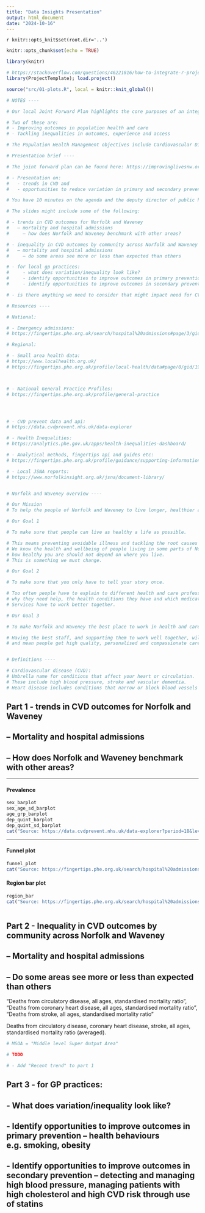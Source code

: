 ```yaml
---
title: "Data Insights Presentation"
output: html_document
date: "2024-10-16"
---
```


<!-- https://stackoverflow.com/questions/46221816/how-to-integrate-r-projecttemplate-into-r-markdown -->
`r knitr::opts_knit$set(root.dir='..')`

```r

knitr::opts_chunk$set(echo = TRUE)

library(knitr)

# https://stackoverflow.com/questions/46221816/how-to-integrate-r-projecttemplate-into-r-markdown
library(ProjectTemplate); load.project()

source("src/01-plots.R", local = knitr::knit_global())

```


```r

# NOTES ----

# Our local Joint Forward Plan highlights the core purposes of an integrated care system (ICS). 

# Two of these are:
# - Improving outcomes in population health and care
# - Tackling inequalities in outcomes, experience and access

# The Population Health Management objectives include Cardiovascular Disease (CVD) Prevention – to develop a programme of population health management interventions targeting High Blood Pressure and Cholesterol

# Presentation brief ----

# The joint forward plan can be found here: https://improvinglivesnw.org.uk/norfolk-and-waveney-5-year-joint-forward-plan/

# - Presentation on:
#   - trends in CVD and 
#   - opportunities to reduce variation in primary and secondary prevention.

# You have 10 minutes on the agenda and the deputy director of public health prefers visuals over text

# The slides might include some of the following:

# - trends in CVD outcomes for Norfolk and Waveney 
#   – mortality and hospital admissions 
#     – how does Norfolk and Waveney benchmark with other areas?

# - inequality in CVD outcomes by community across Norfolk and Waveney 
#   – mortality and hospital admissions 
#     – do some areas see more or less than expected than others

# - for local gp practices: 
#     - what does variation/inequality look like?
#     - identify opportunities to improve outcomes in primary prevention – health behaviours e.g. smoking, obesity
#     - identify opportunities to improve outcomes in secondary prevention – detecting and managing high blood pressure, managing patients with high cholesterol and high CVD risk through use of statins

# - is there anything we need to consider that might impact need for CVD related services in future?

# Resources ----

# National:

# - Emergency admissions: 
# https://fingertips.phe.org.uk/search/hospital%20admissions#page/3/gid/1/pat/15/par/E92000001/ati/502/are/E10000020/iid/90988/age/1/sex/4/cat/-1/ctp/-1/yrr/1/cid/4/tbm/1

# Regional:

# - Small area health data: 
# https://www.localhealth.org.uk/
# https://fingertips.phe.org.uk/profile/local-health/data#page/0/gid/1938133185/pat/402/par/E10000020/ati/3/are/E02005537/yrr/1/cid/4/tbm/1



# - National General Practice Profiles: 
# https://fingertips.phe.org.uk/profile/general-practice




# - CVD prevent data and api: 
# https://data.cvdprevent.nhs.uk/data-explorer

# - Health Inequalities:
# https://analytics.phe.gov.uk/apps/health-inequalities-dashboard/

# - Analytical methods, fingertips api and guides etc: 
# https://fingertips.phe.org.uk/profile/guidance/supporting-information/PH-methods

# - Local JSNA reports: 
# https://www.norfolkinsight.org.uk/jsna/document-library/


# Norfolk and Waveney overview ----

# Our Mission
# To help the people of Norfolk and Waveney to live longer, healthier and happier lives.

# Our Goal 1

# To make sure that people can live as healthy a life as possible.

# This means preventing avoidable illness and tackling the root causes of poor health. 
# We know the health and wellbeing of people living in some parts of Norfolk and Waveney is significantly poorer – 
# how healthy you are should not depend on where you live. 
# This is something we must change.

# Our Goal 2

# To make sure that you only have to tell your story once.

# Too often people have to explain to different health and care professionals what has happened in their lives,
# why they need help, the health conditions they have and which medication they are on. 
# Services have to work better together.

# Our Goal 3

# To make Norfolk and Waveney the best place to work in health and care.

# Having the best staff, and supporting them to work well together, will improve the working lives of our staff, 
# and mean people get high quality, personalised and compassionate care.


# Definitions ----

# Cardiovascular disease (CVD): 
# Umbrella name for conditions that affect your heart or circulation. 
# These include high blood pressure, stroke and vascular dementia. 
# Heart disease includes conditions that narrow or block blood vessels (coronary heart disease).


```

## Part 1 - trends in CVD outcomes for Norfolk and Waveney 
## – Mortality and hospital admissions 
## – How does Norfolk and Waveney benchmark with other areas?

---

#### Prevalence

```r

sex_barplot
sex_age_sd_barplot
age_grp_barplot
dep_quint_barplot
dep_quint_sd_barplot
cat("Source: https://data.cvdprevent.nhs.uk/data-explorer?period=18&level=7&area=8065&indicator=12")

```

---

#### Funnel plot

```r

funnel_plot
cat("Source: https://fingertips.phe.org.uk/search/hospital%20admissions#page/3/gid/1/pat/15/par/E92000001/ati/502/are/E10000020/iid/90988/age/1/sex/4/cat/-1/ctp/-1/yrr/1/cid/4/tbm/1")

```

#### Region bar plot

```r

region_bar
cat("Source: https://fingertips.phe.org.uk/search/hospital%20admissions#page/3/gid/1/pat/15/par/E92000001/ati/502/are/E10000020/iid/90988/age/1/sex/4/cat/-1/ctp/-1/yrr/1/cid/4/tbm/1")

```

```r

```

## Part 2 - Inequality in CVD outcomes by community across Norfolk and Waveney 
## – Mortality and hospital admissions 
## – Do some areas see more or less than expected than others

"Deaths from circulatory disease, all ages, standardised mortality ratio", 
"Deaths from coronary heart disease, all ages, standardised mortality ratio",         
"Deaths from stroke, all ages, standardised mortality ratio"  

Deaths from circulatory disease, coronary heart disease, stroke, all ages, standardised mortality ratio (averaged).

```r

# MSOA = "Middle level Super Output Area"

```


```r

# TODO

# - Add "Recent trend" to part 1 

```

## Part 3 - for GP practices: 
## - What does variation/inequality look like?
## - Identify opportunities to improve outcomes in primary prevention – health behaviours e.g. smoking, obesity
## - Identify opportunities to improve outcomes in secondary prevention – detecting and managing high blood pressure, managing patients with high cholesterol and high CVD risk through use of statins

```r

```

```r

```

```r

```

```r

```

```r

```
